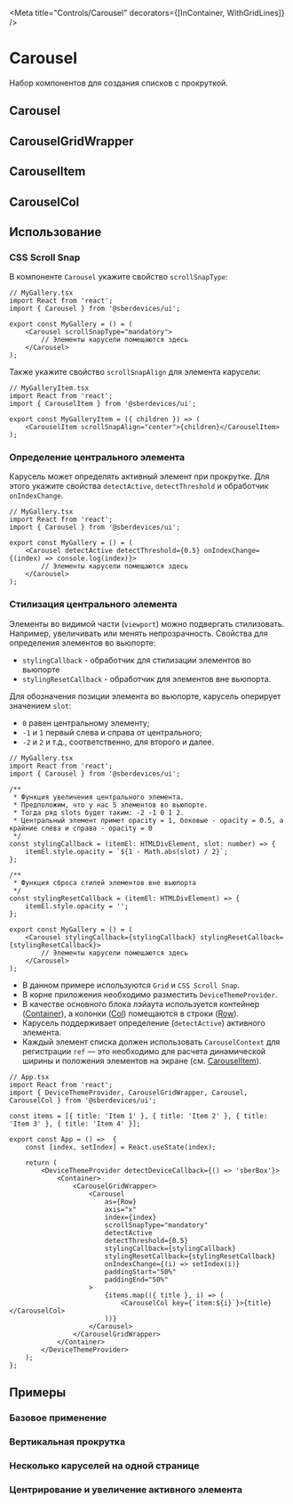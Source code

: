 



<Meta title="Controls/Carousel" decorators={[InContainer, WithGridLines]} />

# Carousel
Набор компонентов для создания списков с прокруткой.

## Carousel
<Description of={Carousel} />
<ArgsTable of={Carousel} exclude={["forwardedAs", "as"]} />

## CarouselGridWrapper
<Description of={CarouselGridWrapper} />

## CarouselItem
<Description of={CarouselItem} />
<ArgsTable of={CarouselItem} exclude={["forwardedAs", "as"]} />

## CarouselCol
<Description of={CarouselCol} />
<ArgsTable of={CarouselCol} exclude={["forwardedAs", "as"]} />

## Использование

### CSS Scroll Snap
В компоненте ``Carousel`` укажите свойство ``scrollSnapType``:
```tsx
// MyGallery.tsx
import React from 'react';
import { Carousel } from '@sberdevices/ui';

export const MyGallery = () = (
    <Carousel scrollSnapType="mandatory">
        // Элементы карусели помещаются здесь
    </Carousel>
);
```
Также укажите свойство ``scrollSnapAlign`` для элемента карусели:
```tsx
// MyGalleryItem.tsx
import React from 'react';
import { CarouselItem } from '@sberdevices/ui';

export const MyGalleryItem = ({ children }) => (
    <CarouselItem scrollSnapAlign="center">{children}</CarouselItem>
);
```

### Определение центрального элемента
Карусель может определять активный элемент при прокрутке.
Для этого укажите свойства ``detectActive``, ``detectThreshold`` и обработчик ``onIndexChange``.
```tsx
// MyGallery.tsx
import React from 'react';
import { Carousel } from '@sberdevices/ui';

export const MyGallery = () = (
    <Carousel detectActive detectThreshold={0.5} onIndexChange={(index) => console.log(index)}>
        // Элементы карусели помещаются здесь
    </Carousel>
);
```

### Стилизация центрального элемента
Элементы во видимой части (``viewport``) можно подвергать стилизовать.
Например, увеличивать или менять непрозрачность.
Свойства для определения элементов во вьюпорте:
* ``stylingCallback`` - обработчик для стилизации элементов во вьюпорте
* ``stylingResetCallback`` - обработчик для элементов вне вьюпорта.

Для обозначения позиции элемента во вьюпорте, карусель оперирует значением ``slot``:
* ``0`` равен центральному элементу;
* ``-1`` и ``1`` первый слева и справа от центрального;
* ``-2`` и ``2`` и т.д., соответственно, для второго и далее.

```tsx
// MyGallery.tsx
import React from 'react';
import { Carousel } from '@sberdevices/ui';

/**
 * Функция увеличения центрального элемента.
 * Предположим, что у нас 5 элементов во вьюпорте.
 * Тогда ряд slots будет таким: -2 -1 0 1 2.
 * Центральный элемент примет opacity = 1, боковые - opacity = 0.5, а крайние слева и справа - opacity = 0
 */
const stylingCallback = (itemEl: HTMLDivElement, slot: number) => {
    itemEl.style.opacity = `${1 - Math.abs(slot) / 2}`;
};

/**
 * Функция сброса стилей элементов вне вьюпорта
 */
const stylingResetCallback = (itemEl: HTMLDivElement) => {
    itemEl.style.opacity = '';
};

export const MyGallery = () = (
    <Carousel stylingCallback={stylingCallback} stylingResetCallback={stylingResetCallback}>
        // Элементы карусели помещаются здесь
    </Carousel>
);
```

* В данном примере используются ``Grid`` и ``CSS Scroll Snap``.
* В корне приложения необходимо разместить ``DeviceThemeProvider``.
* В качестве основного блока лэйаута используется контейнер ([Container](/docs/layout-grid--default#container)),
а колонки ([Col](/docs/layout-grid--default#col)) помещаются в строки ([Row](/docs/layout-grid--default#row)).
* Карусель поддерживает определение (``detectActive``) активного элемента.
* Каждый элемент списка должен использовать ``CarouselContext`` для регистрации ``ref``
— это необходимо для расчета динамической ширины и положения элементов на экране (см. [CarouselItem](#carouselitem)).

```tsx
// App.tsx
import React from 'react';
import { DeviceThemeProvider, CarouselGridWrapper, Carousel, CarouselCol } from '@sberdevices/ui';

const items = [{ title: 'Item 1' }, { title: 'Item 2' }, { title: 'Item 3' }, { title: 'Item 4' }];

export const App = () =>  {
    const [index, setIndex] = React.useState(index);

    return (
        <DeviceThemeProvider detectDeviceCallback={() => 'sberBox'}>
            <Container>
                <CarouselGridWrapper>
                    <Carousel
                        as={Row}
                        axis="x"
                        index={index}
                        scrollSnapType="mandatory"
                        detectActive
                        detectThreshold={0.5}
                        stylingCallback={stylingCallback}
                        stylingResetCallback={stylingResetCallback}
                        onIndexChange={(i) => setIndex(i)}
                        paddingStart="50%"
                        paddingEnd="50%"
                    >
                        {items.map(({ title }, i) => (
                            <CarouselCol key={`item:${i}`}>{title}</CarouselCol>
                        ))}
                    </Carousel>
                </CarouselGridWrapper>
            </Container>
        </DeviceThemeProvider>
    );
};
```

## Примеры

### Базовое применение
<Canvas>
    <Story name="Basic" story={stories.Basic} />
</Canvas>

### Вертикальная прокрутка
<Canvas>
    <Story name="Vertical" story={stories.Vertical} />
</Canvas>

### Несколько каруселей на одной странице
<Canvas>
    <Story name="MusicPage" story={stories.MusicPage} />
</Canvas>

### Центрирование и увеличение активного элемента
<Canvas>
    <Story name="CenterItem" story={stories.CenterItem} />
</Canvas>
